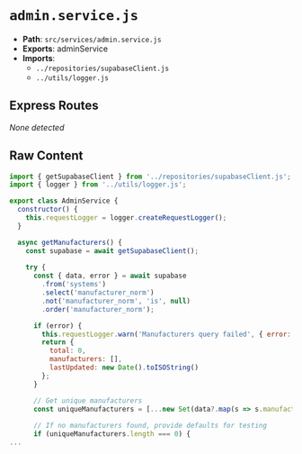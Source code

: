 # `admin.service.js`

- **Path**: `src/services/admin.service.js`
- **Exports**: adminService
- **Imports**:
  - `../repositories/supabaseClient.js`
  - `../utils/logger.js`

## Express Routes
_None detected_

## Raw Content

```js
import { getSupabaseClient } from '../repositories/supabaseClient.js';
import { logger } from '../utils/logger.js';

export class AdminService {
  constructor() {
    this.requestLogger = logger.createRequestLogger();
  }

  async getManufacturers() {
    const supabase = await getSupabaseClient();
    
    try {
      const { data, error } = await supabase
        .from('systems')
        .select('manufacturer_norm')
        .not('manufacturer_norm', 'is', null)
        .order('manufacturer_norm');

      if (error) {
        this.requestLogger.warn('Manufacturers query failed', { error: error.message });
        return {
          total: 0,
          manufacturers: [],
          lastUpdated: new Date().toISOString()
        };
      }

      // Get unique manufacturers
      const uniqueManufacturers = [...new Set(data?.map(s => s.manufacturer_norm).filter(Boolean))];
      
      // If no manufacturers found, provide defaults for testing
      if (uniqueManufacturers.length === 0) {
...
```
